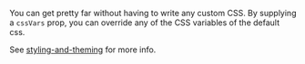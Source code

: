 You can get pretty far without having to write any custom CSS. By supplying a `cssVars` prop, you can override any of the CSS variables of the default css.

See [styling-and-theming](/styling-and-theming) for more info.
